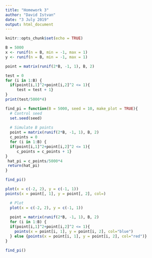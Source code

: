 ```yaml
---
title: "Homework 3"
author: "David Istvan"
date: "3 July 2019"
output: html_document
---
```


```r
knitr::opts_chunk$set(echo = TRUE)
```


```r
B = 5000
x <- runif(n = B, min = -1, max = 1)
y <- runif(n = B, min = -1, max = 1)
```

```r
point = matrix(runif(2*B, -1, 1), B, 2)

test = 0
for (i in 1:B) {
  if(point[i,1]^2+point[i,2]^2 <= 1){
     test = test + 1}
}
print(test/5000*4)
```

```r
find_pi = function(B = 5000, seed = 10, make_plot = TRUE){
  # Control seed
  set.seed(seed)
  
  # Simulate B points
  point = matrix(runif(2*B, -1, 1), B, 2)
  c_points = 0
  for (i in 1:B) {
  if(point[i,1]^2+point[i,2]^2 <= 1){
     c_points = c_points + 1}
}
 hat_pi = c_points/5000*4
 return(hat_pi)
}

find_pi()
```

```r
plot(x = c(-2, 2), y = c(-1, 1))
points(x = point[, 1], y = point[, 2], col=)
```

```r
  # Plot
  plot(x = c(-2, 2), y = c(-1, 1))
  
  point = matrix(runif(2*B, -1, 1), B, 2)
  for (i in 1:B) {
  if(point[i,1]^2+point[i,2]^2 <= 1){
    points(x = point[i, 1], y = point[i, 2], col="blue")
  } else {points(x = point[i, 1], y = point[i, 2], col="red")}
}

find_pi()
```